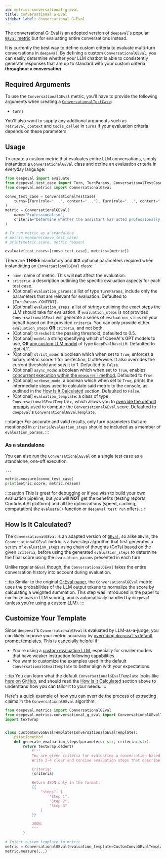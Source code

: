 ```yaml
---
id: metrics-conversational-g-eval
title: Conversational G-Eval
sidebar_label: Conversational G-Eval
---
```


<head>
  <link
    rel="canonical"
    href="https://deepeval.com/docs/metrics-conversational-g-eval"
  />
</head>


<MetricTagsDisplayer multiTurn={true} custom={true} chatbot={true} />

The conversational G-Eval is an adopted version of `deepeval`'s popular [`GEval` metric](/docs/metrics-llm-evals) but for evaluating entire conversations instead.

It is currently the best way to define custom criteria to evaluate multi-turn conversations in `deepeval`. By defining a custom `ConversationalGEval`, you can easily determine whether your LLM chatbot is able to consistently generate responses that are up to standard with your custom criteria **throughout a conversation**.

## Required Arguments

To use the `ConversationalGEval` metric, you'll have to provide the following arguments when creating a [`ConversationalTestCase`](/docs/evaluation-multiturn-test-cases):

- `turns`

You'll also want to supply any additional arguments such as `retrieval_context` and `tools_called` in `turns` if your evaluation criteria depends on these parameters.

## Usage

To create a custom metric that evaluates entire LLM conversations, simply instantiate a `ConversationalGEval` class and define an evaluation criteria in everyday language:

```python
from deepeval import evaluate
from deepeval.test_case import Turn, TurnParams, ConversationalTestCase
from deepeval.metrics import ConversationalGEval

convo_test_case = ConversationalTestCase(
    turns=[Turn(role="...", content="..."), Turn(role="...", content="...")]
)
metric = ConversationalGEval(
    name="Professionalism",
    criteria="Determine whether the assistant has acted professionally based on the content."
)

# To run metric as a standalone
# metric.measure(convo_test_case)
# print(metric.score, metric.reason)

evaluate(test_cases=[convo_test_case], metrics=[metric])
```

There are **THREE** mandatory and **SIX** optional parameters required when instantiating an `ConversationalGEval` class:

- `name`: name of metric. This will **not** affect the evaluation.
- `criteria`: a description outlining the specific evaluation aspects for each test case.
- [Optional] `evaluation_params`: a list of type `TurnParams`, include only the parameters that are relevant for evaluation. Defaulted to `[TurnParams.CONTENT]`.
- [Optional] `evaluation_steps`: a list of strings outlining the exact steps the LLM should take for evaluation. If `evaluation_steps` is not provided, `ConversationalGEval` will generate a series of `evaluation_steps` on your behalf based on the provided `criteria`. You can only provide either `evaluation_steps` **OR** `criteria`, and not both.
- [Optional] `threshold`: the passing threshold, defaulted to 0.5.
- [Optional] `model`: a string specifying which of OpenAI's GPT models to use, **OR** [any custom LLM model](/docs/metrics-introduction#using-a-custom-llm) of type `DeepEvalBaseLLM`. Defaulted to 'gpt-4.1'.
- [Optional] `strict_mode`: a boolean which when set to `True`, enforces a binary metric score: 1 for perfection, 0 otherwise. It also overrides the current threshold and sets it to 1. Defaulted to `False`.
- [Optional] `async_mode`: a boolean which when set to `True`, enables [concurrent execution within the `measure()` method.](/docs/metrics-introduction#measuring-metrics-in-async) Defaulted to `True`.
- [Optional] `verbose_mode`: a boolean which when set to `True`, prints the intermediate steps used to calculate said metric to the console, as outlined in the [How Is It Calculated](#how-is-it-calculated) section. Defaulted to `False`.
- [Optional] `evaluation_template`: a class of type `ConversationalGEvalTemplate`, which allows you to [override the default prompts](#customize-your-template) used to compute the `ConversationalGEval` score. Defaulted to `deepeval`'s `ConversationalGEvalTemplate`.

:::danger
For accurate and valid results, only turn parameters that are mentioned in `criteria`/`evaluation_steps` should be included as a member of `evaluation_params`.
:::

### As a standalone

You can also run the `ConversationalGEval` on a single test case as a standalone, one-off execution.

```python
...

metric.measure(convo_test_case)
print(metric.score, metric.reason)
```

:::caution
This is great for debugging or if you wish to build your own evaluation pipeline, but you will **NOT** get the benefits (testing reports, Confident AI platform) and all the optimizations (speed, caching, computation) the `evaluate()` function or `deepeval test run` offers.
:::

## How Is It Calculated?

The `ConversationalGEval` is an adapted version of [`GEval`](/docs/metrics-llm-evals), so alike `GEval`, the `ConversationalGEval` metric is a two-step algorithm that first generates a series of `evaluation_steps` using chain of thoughts (CoTs) based on the given `criteria`, before using the generated `evaluation_steps` to determine the final score using the `evaluation_params` presented in each turn.

Unlike regular `GEval` though, the `ConversationalGEval` takes the entire conversation history into account during evaluation.

:::tip
Similar to the original [G-Eval paper](https://arxiv.org/abs/2303.16634), the `ConversationalGEval` metric uses the probabilities of the LLM output tokens to normalize the score by calculating a weighted summation. This step was introduced in the paper to minimize bias in LLM scoring, and is automatically handled by `deepeval` (unless you're using a custom LLM).
:::

## Customize Your Template

Since `deepeval`'s `ConversationalGEval` is evaluated by LLM-as-a-judge, you can likely improve your metric accuracy by [overriding `deepeval`'s default prompt templates](/docs/metrics-introduction#customize-metric-prompts). This is especially helpful if:

- You're using a [custom evaluation LLM](/guides/guides-using-custom-llms), especially for smaller models that have weaker instruction following capabilities.
- You want to customize the examples used in the default `ConversationalGEvalTemplate` to better align with your expectations.

:::tip
You can learn what the default `ConversationalGEvalTemplate` looks like [here on GitHub](https://github.com/confident-ai/deepeval/blob/main/deepeval/metrics/conversational_g_eval/template.py), and should read the [How Is It Calculated](#how-is-it-calculated) section above to understand how you can tailor it to your needs.
:::

Here's a quick example of how you can override the process of extracting claims in the `ConversationalGEval` algorithm:

```python
from deepeval.metrics import ConversationalGEval
from deepeval.metrics.conversational_g_eval import ConversationalGEvalTemplate
import textwrap


class CustomConvoGEvalTemplate(ConversationalGEvalTemplate):
    @staticmethod
    def generate_evaluation_steps(parameters: str, criteria: str):
        return textwrap.dedent(
            f"""
            You are given criteria for evaluating a conversation based on the following parameters: {parameters}.
            Write 3-4 clear and concise evaluation steps that describe how to judge the quality of each turn and the conversation overall.

            Criteria:
            {criteria}

            Return JSON only in the format:
            {{
                "steps": [
                    "Step 1",
                    "Step 2",
                    "Step 3"
                ]
            }}

            JSON:
            """
        )

# Inject custom template to metric
metric = ConversationalGEval(evaluation_template=CustomConvoGEvalTemplate)
metric.measure(...)
```
